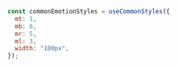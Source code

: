 
<Meta title="Hooks/useCommonStyles" />

```js
const commonEmotionStyles = useCommonStyles({
  mt: 1,
  mb: 6,
  mr: 5,
  ml: 3,
  width: "100px",
});
```
